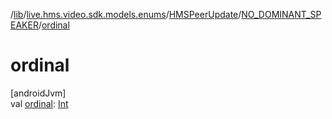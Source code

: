 /[lib](/api-reference/android/v2/home/content)/[live.hms.video.sdk.models.enums](../../index)/[HMSPeerUpdate](../index)/[NO_DOMINANT_SPEAKER](index)/[ordinal](ordinal)

# ordinal

[androidJvm]\
val [ordinal](ordinal): [Int](https://kotlinlang.org/api/latest/jvm/stdlib/kotlin/-int/index.html)
